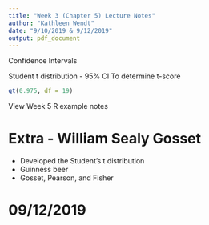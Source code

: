 ```yaml
---
title: "Week 3 (Chapter 5) Lecture Notes"
author: "Kathleen Wendt"
date: "9/10/2019 & 9/12/2019"
output: pdf_document
---
```


Confidence Intervals

Student t distribution - 95% CI
To determine t-score
```r
qt(0.975, df = 19)
```

View Week 5 R example notes

# Extra - William Sealy Gosset
 
- Developed the Student's t distribution
- Guinness beer
- Gosset, Pearson, and Fisher

# 09/12/2019

